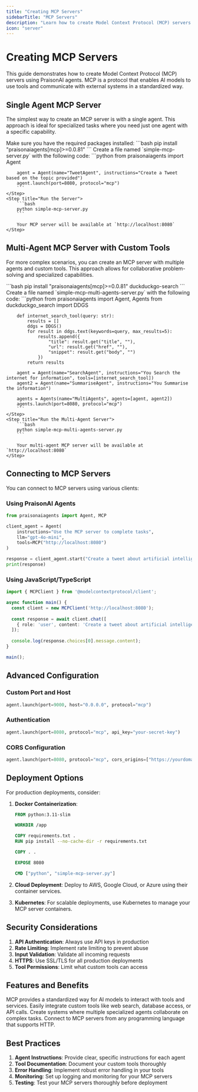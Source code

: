 ```yaml
---
title: "Creating MCP Servers"
sidebarTitle: "MCP Servers"
description: "Learn how to create Model Context Protocol (MCP) servers with PraisonAI agents"
icon: "server"
---
```


# Creating MCP Servers

This guide demonstrates how to create Model Context Protocol (MCP) servers using PraisonAI agents. MCP is a protocol that enables AI models to use tools and communicate with external systems in a standardized way.

## Single Agent MCP Server

The simplest way to create an MCP server is with a single agent. This approach is ideal for specialized tasks where you need just one agent with a specific capability.

<Steps>
    <Step title="Install Dependencies">
        Make sure you have the required packages installed:
        ```bash
        pip install "praisonaiagents[mcp]>=0.0.81"
        ```
    </Step>
    <Step title="Create a Simple MCP Server">
        Create a file named `simple-mcp-server.py` with the following code:
        ```python
        from praisonaiagents import Agent

        agent = Agent(name="TweetAgent", instructions="Create a Tweet based on the topic provided")
        agent.launch(port=8080, protocol="mcp")
        ```
    </Step>
    <Step title="Run the Server">
        ```bash
        python simple-mcp-server.py
        ```
        
        Your MCP server will be available at `http://localhost:8080`
    </Step>
</Steps>

## Multi-Agent MCP Server with Custom Tools

For more complex scenarios, you can create an MCP server with multiple agents and custom tools. This approach allows for collaborative problem-solving and specialized capabilities.

<Steps>
    <Step title="Install Additional Dependencies">
        ```bash
        pip install "praisonaiagents[mcp]>=0.0.81" duckduckgo-search
        ```
    </Step>
    <Step title="Create a Multi-Agent MCP Server">
        Create a file named `simple-mcp-multi-agents-server.py` with the following code:
        ```python
        from praisonaiagents import Agent, Agents
        from duckduckgo_search import DDGS

        def internet_search_tool(query: str):
            results = []
            ddgs = DDGS()
            for result in ddgs.text(keywords=query, max_results=5):
                results.append({
                    "title": result.get("title", ""),
                    "url": result.get("href", ""),
                    "snippet": result.get("body", "")
                })
            return results

        agent = Agent(name="SearchAgent", instructions="You Search the internet for information", tools=[internet_search_tool])
        agent2 = Agent(name="SummariseAgent", instructions="You Summarise the information")

        agents = Agents(name="MultiAgents", agents=[agent, agent2])
        agents.launch(port=8080, protocol="mcp")
        ```
    </Step>
    <Step title="Run the Multi-Agent Server">
        ```bash
        python simple-mcp-multi-agents-server.py
        ```
        
        Your multi-agent MCP server will be available at `http://localhost:8080`
    </Step>
</Steps>

## Connecting to MCP Servers

You can connect to MCP servers using various clients:

### Using PraisonAI Agents

```python
from praisonaiagents import Agent, MCP

client_agent = Agent(
    instructions="Use the MCP server to complete tasks",
    llm="gpt-4o-mini",
    tools=MCP("http://localhost:8080")
)

response = client_agent.start("Create a tweet about artificial intelligence")
print(response)
```

### Using JavaScript/TypeScript

```typescript
import { MCPClient } from '@modelcontextprotocol/client';

async function main() {
  const client = new MCPClient('http://localhost:8080');
  
  const response = await client.chat([
    { role: 'user', content: 'Create a tweet about artificial intelligence' }
  ]);
  
  console.log(response.choices[0].message.content);
}

main();
```

## Advanced Configuration

### Custom Port and Host

```python
agent.launch(port=9000, host="0.0.0.0", protocol="mcp")
```

### Authentication

```python
agent.launch(port=8080, protocol="mcp", api_key="your-secret-key")
```

### CORS Configuration

```python
agent.launch(port=8080, protocol="mcp", cors_origins=["https://yourdomain.com"])
```

## Deployment Options

For production deployments, consider:

1. **Docker Containerization**:
   ```dockerfile
   FROM python:3.11-slim
   
   WORKDIR /app
   
   COPY requirements.txt .
   RUN pip install --no-cache-dir -r requirements.txt
   
   COPY . .
   
   EXPOSE 8080
   
   CMD ["python", "simple-mcp-server.py"]
   ```

2. **Cloud Deployment**: Deploy to AWS, Google Cloud, or Azure using their container services.

3. **Kubernetes**: For scalable deployments, use Kubernetes to manage your MCP server containers.

## Security Considerations

1. **API Authentication**: Always use API keys in production
2. **Rate Limiting**: Implement rate limiting to prevent abuse
3. **Input Validation**: Validate all incoming requests
4. **HTTPS**: Use SSL/TLS for all production deployments
5. **Tool Permissions**: Limit what custom tools can access

## Features and Benefits

<CardGroup cols={2}>
  <Card title="Standardized Protocol" icon="diagram-project">
    MCP provides a standardized way for AI models to interact with tools and services.
  </Card>
  <Card title="Custom Tools" icon="screwdriver-wrench">
    Easily integrate custom tools like web search, database access, or API calls.
  </Card>
  <Card title="Multi-Agent Collaboration" icon="users-gear">
    Create systems where multiple specialized agents collaborate on complex tasks.
  </Card>
  <Card title="Language Agnostic" icon="language">
    Connect to MCP servers from any programming language that supports HTTP.
  </Card>
</CardGroup>

## Best Practices

1. **Agent Instructions**: Provide clear, specific instructions for each agent
2. **Tool Documentation**: Document your custom tools thoroughly
3. **Error Handling**: Implement robust error handling in your tools
4. **Monitoring**: Set up logging and monitoring for your MCP servers
5. **Testing**: Test your MCP servers thoroughly before deployment
